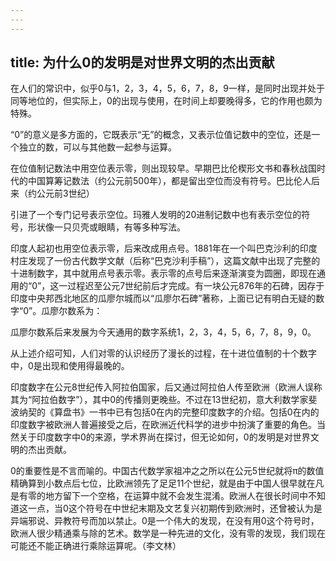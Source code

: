 ```yaml
---
---
---
```

title: 为什么0的发明是对世界文明的杰出贡献
---






在人们的常识中，似乎0与1，2，3，4，5，6，7，8，9一样，是同时出现并处于同等地位的，但实际上，0的出现与使用，在时间上却要晚得多，它的作用也颇为特殊。

“0”的意义是多方面的，它既表示“无”的概念，又表示位值记数中的空位，还是一个独立的数，可以与其他数一起参与运算。

在位值制记数法中用空位表示零，则出现较早。早期巴比伦楔形文书和春秋战国时代的中国算筹记数法（约公元前500年），都是留出空位而没有符号。巴比伦人后来（约公元前3世纪）

引进了一个专门记号表示空位。玛雅人发明的20进制记数中也有表示空位的符号，形状像一只贝壳或眼睛，有等多种写法。

印度人起初也用空位表示零，后来改成用点号。1881年在一个叫巴克沙利的印度村庄发现了一份古代数学文献（后称“巴克沙利手稿”），这篇文献中出现了完整的十进制数字，其中就用点号表示零。表示零的点号后来逐渐演变为圆圈，即现在通用的“0”，这一过程迟至公元7世纪前后才完成。有一块公元876年的石碑，因存于印度中央邦西北地区的瓜廖尔城而以“瓜廖尔石碑”著称，上面已记有明白无疑的数字“0”。瓜廖尔数系为：



瓜廖尔数系后来发展为今天通用的数字系统1，2，3，4，5，6，7，8，9，0。

从上述介绍可知，人们对零的认识经历了漫长的过程，在十进位值制的十个数字中，0是出现和使用得最晚的。

印度数字在公元8世纪传入阿拉伯国家，后又通过阿拉伯人传至欧洲（欧洲人误称其为“阿拉伯数字”），其中0的传播则更晚些。不过在13世纪初，意大利数学家斐波纳契的《算盘书》一书中已有包括0在内的完整印度数字的介绍。包括0在内的印度数字被欧洲人普遍接受之后，在欧洲近代科学的进步中扮演了重要的角色。当然关于印度数字中0的来源，学术界尚在探讨，但无论如何，0的发明是对世界文明的杰出贡献。

0的重要性是不言而喻的。中国古代数学家祖冲之之所以在公元5世纪就将π的数值精确算到小数点后七位，比欧洲领先了足足11个世纪，就是由于中国人很早就在凡是有零的地方留下一个空格，在运算中就不会发生混淆。欧洲人在很长时间中不知道这一点，当0这个符号在中世纪末期及文艺复兴初期传到欧洲时，还曾被认为是异端邪说、异教符号而加以禁止。0是一个伟大的发现，在没有用0这个符号时，欧洲人很少精通乘与除的艺术。数学是一种先进的文化，没有零的发现，我们现在可能还不能正确进行乘除运算呢。（李文林）
